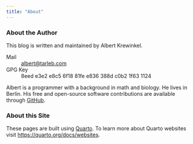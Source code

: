 ```yaml
---
title: "About"
---
```


### About the Author

This blog is written and maintained by Albert Krewinkel.

Mail
:   <albert@tarleb.com>

GPG Key
:   8eed e3e2 e8c5 6f18 81fe  e836 388d c0b2 1f63 1124

Albert is a programmer with a background in math and biology. He
lives in Berlin. His free and open-source software contributions
are available through [GitHub](https://github.com/tarleb/).

### About this Site

These pages are built using [Quarto](https://quarto.org). To learn
more about Quarto websites visit
<https://quarto.org/docs/websites>.
